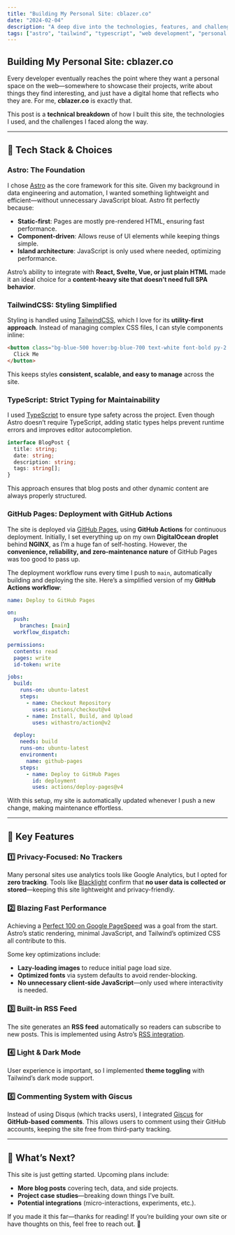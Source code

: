 ```yaml
---
title: "Building My Personal Site: cblazer.co"
date: "2024-02-04"
description: "A deep dive into the technologies, features, and challenges of building my personal website using Astro."
tags: ["astro", "tailwind", "typescript", "web development", "personal site"]
---
```


## **Building My Personal Site: cblazer.co**

Every developer eventually reaches the point where they want a personal space on the web—somewhere to showcase their projects, write about things they find interesting, and just have a digital home that reflects who they are. For me, **cblazer.co** is exactly that.

This post is a **technical breakdown** of how I built this site, the technologies I used, and the challenges I faced along the way.

---

## **📌 Tech Stack & Choices**
### **Astro: The Foundation**
I chose [Astro](https://astro.build) as the core framework for this site. Given my background in data engineering and automation, I wanted something lightweight and efficient—without unnecessary JavaScript bloat. Astro fit perfectly because:
- **Static-first**: Pages are mostly pre-rendered HTML, ensuring fast performance.
- **Component-driven**: Allows reuse of UI elements while keeping things simple.
- **Island architecture**: JavaScript is only used where needed, optimizing performance.

Astro’s ability to integrate with **React, Svelte, Vue, or just plain HTML** made it an ideal choice for a **content-heavy site that doesn’t need full SPA behavior**.

### **TailwindCSS: Styling Simplified**
Styling is handled using [TailwindCSS](https://tailwindcss.com), which I love for its **utility-first approach**. Instead of managing complex CSS files, I can style components inline:
```html
<button class="bg-blue-500 hover:bg-blue-700 text-white font-bold py-2 px-4 rounded">
  Click Me
</button>
```
This keeps styles **consistent, scalable, and easy to manage** across the site.

### **TypeScript: Strict Typing for Maintainability**
I used [TypeScript](https://www.typescriptlang.org) to ensure type safety across the project. Even though Astro doesn’t require TypeScript, adding static types helps prevent runtime errors and improves editor autocompletion.

```ts
interface BlogPost {
  title: string;
  date: string;
  description: string;
  tags: string[];
}
```
This approach ensures that blog posts and other dynamic content are always properly structured.

### **GitHub Pages: Deployment with GitHub Actions**
The site is deployed via [GitHub Pages](https://pages.github.com/), using **GitHub Actions** for continuous deployment. Initially, I set everything up on my own **DigitalOcean droplet** behind **NGINX**, as I’m a huge fan of self-hosting. However, the **convenience, reliability, and zero-maintenance nature** of GitHub Pages was too good to pass up.

The deployment workflow runs every time I push to `main`, automatically building and deploying the site. Here’s a simplified version of my **GitHub Actions workflow**:

```yaml
name: Deploy to GitHub Pages

on:
  push:
    branches: [main]
  workflow_dispatch:

permissions:
  contents: read
  pages: write
  id-token: write

jobs:
  build:
    runs-on: ubuntu-latest
    steps:
      - name: Checkout Repository
        uses: actions/checkout@v4
      - name: Install, Build, and Upload
        uses: withastro/action@v2

  deploy:
    needs: build
    runs-on: ubuntu-latest
    environment:
      name: github-pages
    steps:
      - name: Deploy to GitHub Pages
        id: deployment
        uses: actions/deploy-pages@v4
```

With this setup, my site is automatically updated whenever I push a new change, making maintenance effortless.

---

## **🚀 Key Features**
### **1️⃣ Privacy-Focused: No Trackers**
Many personal sites use analytics tools like Google Analytics, but I opted for **zero tracking**. Tools like [Blacklight](https://themarkup.org/blacklight?url=cblazer.co&location=us&device=mobile&force=false) confirm that **no user data is collected or stored**—keeping this site lightweight and privacy-friendly.

### **2️⃣ Blazing Fast Performance**
Achieving a [Perfect 100 on Google PageSpeed](https://pagespeed.web.dev/analysis/https-cblazer-co/hat01z94cw?form_factor=mobile) was a goal from the start. Astro’s static rendering, minimal JavaScript, and Tailwind’s optimized CSS all contribute to this.

Some key optimizations include:
- **Lazy-loading images** to reduce initial page load size.
- **Optimized fonts** via system defaults to avoid render-blocking.
- **No unnecessary client-side JavaScript**—only used where interactivity is needed.

### **3️⃣ Built-in RSS Feed**
The site generates an **RSS feed** automatically so readers can subscribe to new posts. This is implemented using Astro’s [RSS integration](https://docs.astro.build/en/guides/rss/).

### **4️⃣ Light & Dark Mode**
User experience is important, so I implemented **theme toggling** with Tailwind’s dark mode support.

### **5️⃣ Commenting System with Giscus**
Instead of using Disqus (which tracks users), I integrated [Giscus](https://giscus.app/) for **GitHub-based comments**. This allows users to comment using their GitHub accounts, keeping the site free from third-party tracking.

---

## **📅 What’s Next?**
This site is just getting started. Upcoming plans include:
- **More blog posts** covering tech, data, and side projects.
- **Project case studies**—breaking down things I’ve built.
- **Potential integrations** (micro-interactions, experiments, etc.).

If you made it this far—thanks for reading! If you’re building your own site or have thoughts on this, feel free to reach out. 🚀
